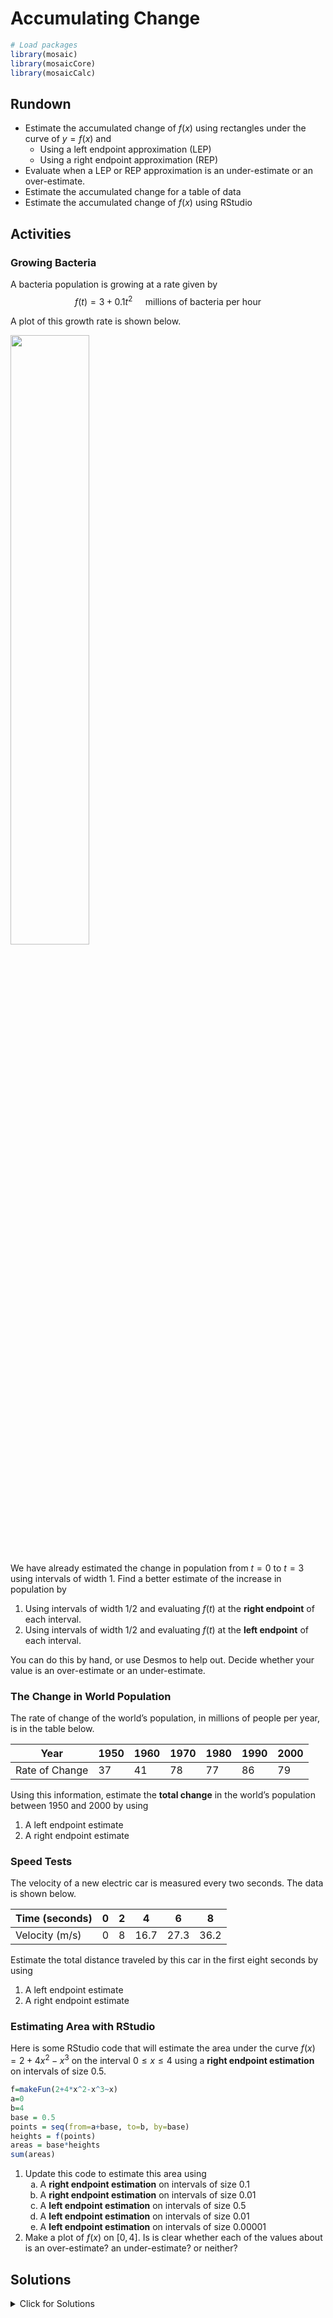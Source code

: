 # Accumulating Change

```r
# Load packages
library(mosaic)
library(mosaicCore)
library(mosaicCalc)
```

## Rundown

::: {.callout-note title="Learning goals"}
-   Estimate the accumulated change of $f(x)$ using rectangles under the curve of $y=f(x)$ and
    -   Using a left endpoint approximation (LEP)
    -   Using a right endpoint approximation (REP)
-   Evaluate when a LEP or REP approximation is an under-estimate or an over-estimate.
-   Estimate the accumulated change for a table of data
-   Estimate the accumulated change of $f(x)$ using RStudio

:::

## Activities

### Growing Bacteria

A bacteria population is growing at a rate given by $$f(t)=3+0.1t^2 \quad \text{  millions of bacteria per hour}$$

A plot of this growth rate is shown below.

![](images/integrate-intro.png){width="50%"}

We have already estimated the change in population from $t=0$ to $t=3$ using intervals of width 1. Find a better estimate of the increase in population by

1.  Using intervals of width 1/2 and evaluating $f(t)$ at the **right endpoint** of each interval.
2.  Using intervals of width 1/2 and evaluating $f(t)$ at the **left endpoint** of each interval.

You can do this by hand, or use Desmos to help out. Decide whether your value is an over-estimate or an under-estimate.

### The Change in World Population

The rate of change of the world's population, in millions of people per year, is in the table below.

| Year           | 1950 | 1960 | 1970 | 1980 | 1990 | 2000 |
|----------------|------|------|------|------|------|------|
| Rate of Change | 37   | 41   | 78   | 77   | 86   | 79   |

Using this information, estimate the **total change** in the world's population between 1950 and 2000 by using

1.  A left endpoint estimate
2.  A right endpoint estimate

### Speed Tests

The velocity of a new electric car is measured every two seconds. The data is shown below.

| Time (seconds) | 0   | 2   | 4    | 6    | 8    |
|----------------|-----|-----|------|------|------|
| Velocity (m/s) | 0   | 8   | 16.7 | 27.3 | 36.2 |

Estimate the total distance traveled by this car in the first eight seconds by using

1.  A left endpoint estimate
2.  A right endpoint estimate

### Estimating Area with RStudio

Here is some RStudio code that will estimate the area under the curve $f(x)=2+4x^2-x^3$ on the interval $0 \leq x \leq 4$ using a **right endpoint estimation** on intervals of size $0.5$.

```r
f=makeFun(2+4*x^2-x^3~x)
a=0
b=4
base = 0.5
points = seq(from=a+base, to=b, by=base)
heights = f(points)
areas = base*heights
sum(areas)
```

1.  Update this code to estimate this area using
    a.  A **right endpoint estimation** on intervals of size $0.1$
    b.  A **right endpoint estimation** on intervals of size $0.01$
    c.  A **left endpoint estimation** on intervals of size $0.5$
    d.  A **left endpoint estimation** on intervals of size $0.01$
    e.  A **left endpoint estimation** on intervals of size $0.00001$
2.  Make a plot of $f(x)$ on $[0,4]$. Is is clear whether each of the values about is an over-estimate? an under-estimate? or neither?

## Solutions

<details>

<summary>Click for Solutions</summary>

### Growing Bacteria

1.  Right endpoint estimate using intervals of width 1/2.

```r
f = makeFun(3+0.1*t^2~t)
# right endpoint approximation
f(0.5)*0.5 + f(1)*0.5 + f(1.5)*0.5 + f(2)*0.5 + f(2.5)*0.5 + f(3)*0.5 
```

2.  Left endpoint estimate using intervals of width 1/2.

```r
f = makeFun(3+0.1*t^2~t)
# left endpoint approximation
f(0)*0.5 + f(0.5)*0.5 + f(1)*0.5 + f(1.5)*0.5 + f(2)*0.5 + f(2.5)*0.5 
```

### The Change in World Population

1.  Left endpoint estimate

```r
37*10 + 41*10 + 78*10 + 77*10 + 86*10
```

2.  Right endpoint estimate

```r
41*10 + 78*10 + 77*10 + 86*10 + 79*10
```

### Speed Tests

1.  Left endpoint estimate

```r
0*2 + 8*2 + 16.7*2 + 27.3*2
```

2.  Right endpoint estimate

```r
8*2 + 16.7*2 + 27.3*2 + 36.2*2
```

### Estimating Area with RStudio

1.  We estimate the area below $f(x)=2+4x^2-x^3$ on the interval $0 \leq x \leq 4$ using
    a.  A **right endpoint estimation** on intervals of size $0.1$

```r
f=makeFun(2+4*x^2-x^3~x)
a=0
b=4
base = 0.1
points = seq(from=a+base, to=b, by=base)
heights = f(points)
areas = base*heights
sum(areas)
```

b.  A **right endpoint estimation** on intervals of size $0.01$

```r
f=makeFun(2+4*x^2-x^3~x)
a=0
b=4
base = 0.01
points = seq(from=a+base, to=b, by=base)
heights = f(points)
areas = base*heights
sum(areas)
```

c.  A **left endpoint estimation** on intervals of size $0.5$

```r
f=makeFun(2+4*x^2-x^3~x)
a=0
b=4
base = 0.5
points = seq(from=a, to=b-base, by=base)
heights = f(points)
areas = base*heights
sum(areas)
```

d.  A **left endpoint estimation** on intervals of size $0.01$

```r
f=makeFun(2+4*x^2-x^3~x)
a=0
b=4
base = 0.01
points = seq(from=a, to=b-base, by=base)
heights = f(points)
areas = base*heights
sum(areas)
```

e.  A **left endpoint estimation** on intervals of size $0.00001$

```r
f=makeFun(2+4*x^2-x^3~x)
a=0
b=4
base = 0.00001
points = seq(from=a, to=b-base, by=base)
heights = f(points)
areas = base*heights
sum(areas)
```

2.  Make a plot of $f(x)$ on $[0,4]$. Is is clear whether each of the values about is an over-estimate? an under-estimate? or neither?

```r
f=makeFun(2+4*x^2-x^3~x)
slice_plot(f(x)~x, domain(x=0:4)) + ylab("f(x)")
```

It is **not** clear whether any of these values is an over-estimate or an under-estimate. There is a maximum at $x=2.75$.

-   A left endpoint estimate will be an under-estimate on $[0,2.75]$ and an over-estimate on $[2.75,4]$.
-   A right endpoint estimate will be an over-estimate on $[0,2.75]$ and an under-estimate on $[2.75,4]$.

So we can't easily tell whether it's an under-estimate or an over-estimate.

</details>
